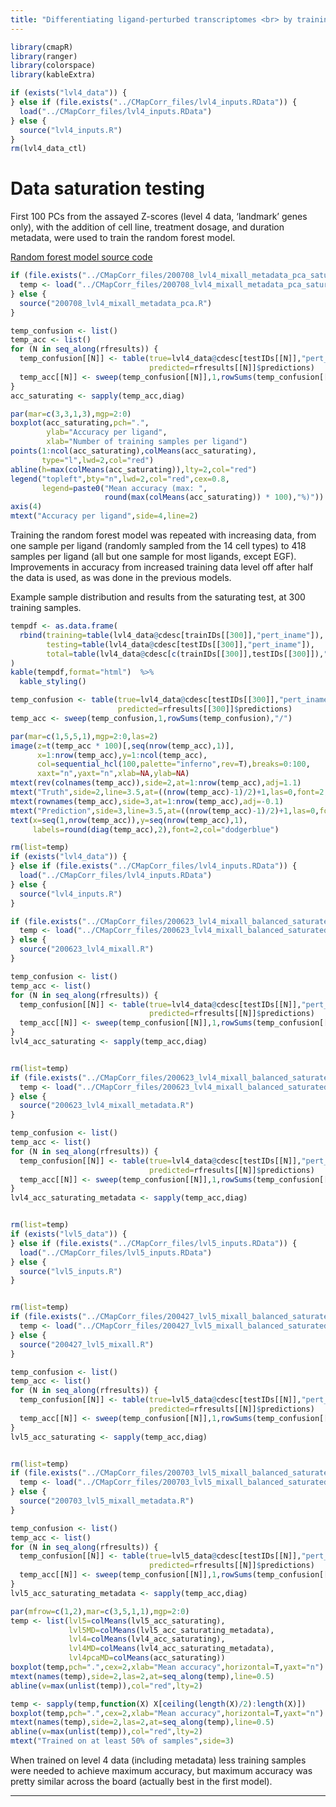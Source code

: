 ```yaml
---
title: "Differentiating ligand-perturbed transcriptomes <br> by training on all cell types (PCA of level 4 data)"
---
```

  
```r
library(cmapR)
library(ranger)
library(colorspace)
library(kableExtra)
```

```r
if (exists("lvl4_data")) {
} else if (file.exists("../CMapCorr_files/lvl4_inputs.RData")) {
  load("../CMapCorr_files/lvl4_inputs.RData") 
} else {
  source("lvl4_inputs.R")
}
rm(lvl4_data_ctl)
```


# Data saturation testing

First 100 PCs from the assayed Z-scores (level 4 data, 'landmark' genes only), with the addition of cell line, treatment dosage, and duration metadata, were used to train the random forest model.  

[Random forest model source code](https://github.com/BaderLab/Brendan_CCInxPred/blob/master/200708_lvl4_mixall_metadata_pca.R)  

```r
if (file.exists("../CMapCorr_files/200708_lvl4_mixall_metadata_pca_saturated.RData")) {
  temp <- load("../CMapCorr_files/200708_lvl4_mixall_metadata_pca_saturated.RData")
} else {
  source("200708_lvl4_mixall_metadata_pca.R")
}

temp_confusion <- list()
temp_acc <- list()
for (N in seq_along(rfresults)) {
  temp_confusion[[N]] <- table(true=lvl4_data@cdesc[testIDs[[N]],"pert_iname"],
                               predicted=rfresults[[N]]$predictions)
  temp_acc[[N]] <- sweep(temp_confusion[[N]],1,rowSums(temp_confusion[[N]]),"/")
}
acc_saturating <- sapply(temp_acc,diag)

par(mar=c(3,3,1,3),mgp=2:0)
boxplot(acc_saturating,pch=".",
        ylab="Accuracy per ligand",
        xlab="Number of training samples per ligand")
points(1:ncol(acc_saturating),colMeans(acc_saturating),
       type="l",lwd=2,col="red")
abline(h=max(colMeans(acc_saturating)),lty=2,col="red")
legend("topleft",bty="n",lwd=2,col="red",cex=0.8,
       legend=paste0("Mean accuracy (max: ",
                     round(max(colMeans(acc_saturating)) * 100),"%)"))
axis(4)
mtext("Accuracy per ligand",side=4,line=2)
```

Training the random forest model was repeated with increasing data, from one sample per ligand (randomly sampled from the 14 cell types) to 418 samples per ligand (all but one sample for most ligands, except EGF).  
Improvements in accuracy from increased training data level off after half the data is used, as was done in the previous models.

Example sample distribution and results from the saturating test, at 300 training samples.

```r
tempdf <- as.data.frame(
  rbind(training=table(lvl4_data@cdesc[trainIDs[[300]],"pert_iname"]),
        testing=table(lvl4_data@cdesc[testIDs[[300]],"pert_iname"]),
        total=table(lvl4_data@cdesc[c(trainIDs[[300]],testIDs[[300]]),"pert_iname"]))
)
kable(tempdf,format="html")  %>%
  kable_styling()

```

```r
temp_confusion <- table(true=lvl4_data@cdesc[testIDs[[300]],"pert_iname"],
                        predicted=rfresults[[300]]$predictions)
temp_acc <- sweep(temp_confusion,1,rowSums(temp_confusion),"/")

par(mar=c(1,5,5,1),mgp=2:0,las=2)
image(z=t(temp_acc * 100)[,seq(nrow(temp_acc),1)],
      x=1:nrow(temp_acc),y=1:ncol(temp_acc),
      col=sequential_hcl(100,palette="inferno",rev=T),breaks=0:100,
      xaxt="n",yaxt="n",xlab=NA,ylab=NA)
mtext(rev(colnames(temp_acc)),side=2,at=1:nrow(temp_acc),adj=1.1)
mtext("Truth",side=2,line=3.5,at=((nrow(temp_acc)-1)/2)+1,las=0,font=2,cex=1.5)
mtext(rownames(temp_acc),side=3,at=1:nrow(temp_acc),adj=-0.1)
mtext("Prediction",side=3,line=3.5,at=((nrow(temp_acc)-1)/2)+1,las=0,font=2,cex=1.5)
text(x=seq(1,nrow(temp_acc)),y=seq(nrow(temp_acc),1),
     labels=round(diag(temp_acc),2),font=2,col="dodgerblue")

```

```r
rm(list=temp)
if (exists("lvl4_data")) {
} else if (file.exists("../CMapCorr_files/lvl4_inputs.RData")) {
  load("../CMapCorr_files/lvl4_inputs.RData") 
} else {
  source("lvl4_inputs.R")
}

if (file.exists("../CMapCorr_files/200623_lvl4_mixall_balanced_saturated.RData")) {
  temp <- load("../CMapCorr_files/200623_lvl4_mixall_balanced_saturated.RData")
} else {
  source("200623_lvl4_mixall.R")
}

temp_confusion <- list()
temp_acc <- list()
for (N in seq_along(rfresults)) {
  temp_confusion[[N]] <- table(true=lvl4_data@cdesc[testIDs[[N]],"pert_iname"],
                               predicted=rfresults[[N]]$predictions)
  temp_acc[[N]] <- sweep(temp_confusion[[N]],1,rowSums(temp_confusion[[N]]),"/")
}
lvl4_acc_saturating <- sapply(temp_acc,diag)


rm(list=temp)
if (file.exists("../CMapCorr_files/200623_lvl4_mixall_balanced_saturated_metadata.RData")) {
  temp <- load("../CMapCorr_files/200623_lvl4_mixall_balanced_saturated_metadata.RData")
} else {
  source("200623_lvl4_mixall_metadata.R")
}

temp_confusion <- list()
temp_acc <- list()
for (N in seq_along(rfresults)) {
  temp_confusion[[N]] <- table(true=lvl4_data@cdesc[testIDs[[N]],"pert_iname"],
                               predicted=rfresults[[N]]$predictions)
  temp_acc[[N]] <- sweep(temp_confusion[[N]],1,rowSums(temp_confusion[[N]]),"/")
}
lvl4_acc_saturating_metadata <- sapply(temp_acc,diag)


rm(list=temp)
if (exists("lvl5_data")) {
} else if (file.exists("../CMapCorr_files/lvl5_inputs.RData")) {
  load("../CMapCorr_files/lvl5_inputs.RData") 
} else {
  source("lvl5_inputs.R")
}


rm(list=temp)
if (file.exists("../CMapCorr_files/200427_lvl5_mixall_balanced_saturated.RData")) {
  temp <- load("../CMapCorr_files/200427_lvl5_mixall_balanced_saturated.RData")
} else {
  source("200427_lvl5_mixall.R")
}

temp_confusion <- list()
temp_acc <- list()
for (N in seq_along(rfresults)) {
  temp_confusion[[N]] <- table(true=lvl5_data@cdesc[testIDs[[N]],"pert_iname"],
                               predicted=rfresults[[N]]$predictions)
  temp_acc[[N]] <- sweep(temp_confusion[[N]],1,rowSums(temp_confusion[[N]]),"/")
}
lvl5_acc_saturating <- sapply(temp_acc,diag)


rm(list=temp)
if (file.exists("../CMapCorr_files/200703_lvl5_mixall_balanced_saturated_metadata.RData")) {
  temp <- load("../CMapCorr_files/200703_lvl5_mixall_balanced_saturated_metadata.RData")
} else {
  source("200703_lvl5_mixall_metadata.R")
}

temp_confusion <- list()
temp_acc <- list()
for (N in seq_along(rfresults)) {
  temp_confusion[[N]] <- table(true=lvl5_data@cdesc[testIDs[[N]],"pert_iname"],
                               predicted=rfresults[[N]]$predictions)
  temp_acc[[N]] <- sweep(temp_confusion[[N]],1,rowSums(temp_confusion[[N]]),"/")
}
lvl5_acc_saturating_metadata <- sapply(temp_acc,diag)

```

```r
par(mfrow=c(1,2),mar=c(3,5,1,1),mgp=2:0)
temp <- list(lvl5=colMeans(lvl5_acc_saturating),
             lvl5MD=colMeans(lvl5_acc_saturating_metadata),
             lvl4=colMeans(lvl4_acc_saturating),
             lvl4MD=colMeans(lvl4_acc_saturating_metadata),
             lvl4pcaMD=colMeans(acc_saturating))
boxplot(temp,pch=".",cex=2,xlab="Mean accuracy",horizontal=T,yaxt="n")
mtext(names(temp),side=2,las=2,at=seq_along(temp),line=0.5)
abline(v=max(unlist(temp)),col="red",lty=2)

temp <- sapply(temp,function(X) X[ceiling(length(X)/2):length(X)])
boxplot(temp,pch=".",cex=2,xlab="Mean accuracy",horizontal=T,yaxt="n")
mtext(names(temp),side=2,las=2,at=seq_along(temp),line=0.5)
abline(v=max(unlist(temp)),col="red",lty=2)
mtext("Trained on at least 50% of samples",side=3)

```

When trained on level 4 data (including metadata) less training samples were needed to achieve maximum accuracy, but maximum accuracy was pretty similar across the board (actually best in the first model).

****
